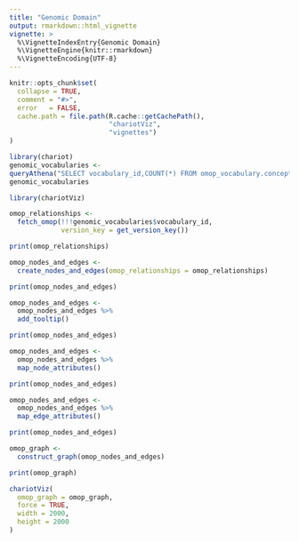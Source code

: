 ```yaml
---
title: "Genomic Domain"
output: rmarkdown::html_vignette
vignette: >
  %\VignetteIndexEntry{Genomic Domain}
  %\VignetteEngine{knitr::rmarkdown}
  %\VignetteEncoding{UTF-8}
---
```


```r
knitr::opts_chunk$set(
  collapse = TRUE,
  comment = "#>",
  error   = FALSE,
  cache.path = file.path(R.cache::getCachePath(),
                         "chariotViz",
                         "vignettes")
)
```

```r
library(chariot)
genomic_vocabularies <- 
queryAthena("SELECT vocabulary_id,COUNT(*) FROM omop_vocabulary.concept WHERE LOWER(concept_class_id) LIKE '%variant%' GROUP BY vocabulary_id;")
genomic_vocabularies
```

```r
library(chariotViz)
```

```r
omop_relationships <- 
  fetch_omop(!!!genomic_vocabularies$vocabulary_id,
             version_key = get_version_key())

print(omop_relationships)
```

```r
omop_nodes_and_edges <- 
  create_nodes_and_edges(omop_relationships = omop_relationships)

print(omop_nodes_and_edges)
```


```r
omop_nodes_and_edges <- 
  omop_nodes_and_edges %>% 
  add_tooltip()

print(omop_nodes_and_edges)
```


```r
omop_nodes_and_edges <- 
  omop_nodes_and_edges %>%
  map_node_attributes()

print(omop_nodes_and_edges)
```

```r
omop_nodes_and_edges <- 
  omop_nodes_and_edges %>% 
  map_edge_attributes()

print(omop_nodes_and_edges)
```

```r
omop_graph <- 
  construct_graph(omop_nodes_and_edges)

print(omop_graph)
```

```r
chariotViz(
  omop_graph = omop_graph,
  force = TRUE, 
  width = 2000,
  height = 2000
)
```

